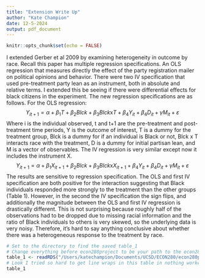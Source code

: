 ```yaml
---
title: "Extension Write Up"
author: "Kate Champion"
date: 12-5-2024
output: pdf_document
---
```


```r
knitr::opts_chunk$set(echo = FALSE)
```

I extended Gerber et al 2009 by examining heterogeneity in outcome by race. Recall this paper has multiple regression specifications. An OLS regression that measures directly the effect of the party registration mailer on political opinions and behavior. There were two IV specification that used pre-treatment party lean as an instrument, both in absolute and relative terms. I extended this be seeing if there were differential effects for black citizens in the experiment. The new regression specifications are as follows. For the OLS regression: $$Y_{it+1} = \alpha + \beta_{1}T + \beta_{2}Blck + \beta_{3}Blck \mathrm{x} T + \beta_{4}Y_{it}+\beta_{4}D_{it} + \gamma M_{it} + \varepsilon$$
Where i is the individual observed, t and t+1 are the pre-treatment and post-treatment time periods, Y is the outcome of interest, T is a dummy for the treatment group, Blck is a dummy for if an individual is Black or not, Blck x T interacts race with the treatment, D is a dummy for initial partisan lean, and M is a vector of observables. The IV regression is very similar except now it includes the instrument X. 
$$Y_{it+1} = \alpha + \beta_{1}X_{it+1} + \beta_{2}Blck + \beta_{3}Blck \mathrm{x} X_{it+1} + \beta_{4}Y_{it}+\beta_{4}D_{it} + \gamma M_{it} + \varepsilon$$
The results are sensitive to regression specification. The OLS and first IV specification are both positive for the interaction suggesting that Black individuals responded more strongly to the treatment than the other groups (Table 1). However, in the second the IV specification the sign flips, and additionally the magnitude between the OLS and first IV regression is drastically different. This is not surprising because roughly half of the observations had to be dropped due to missing racial information and the ratio of Black individuals to others is very skewed, so the underlying data is very noisy. Therefore, it's hard to say anything conclusive about whether there was a heterogeneous response to the treatment by race. 
```r
# Set to the directory to find the saved table_1
# Change everything before econ280project to be your path to the econ280project repo
table_1 <- readRDS("/Users/katechampion/Documents/UCSD/ECON280/econ280project/02_code/table_1.rds")
# Look I tried so hard to get line wraps in this table in nothing worked so sorry it looks stupid
table_1
```


